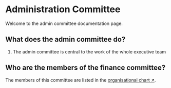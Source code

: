 # Administration Committee

Welcome to the admin committee documentation page.

## What does the admin committee do?

1. The admin committee is central to the work of the whole executive team

## Who are the members of the finance committee?

The members of this committee are listed in the [organisational chart ↗](/about/leadership).